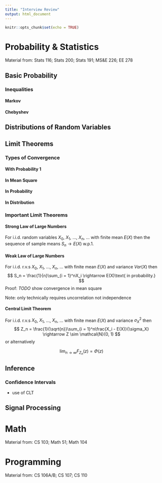 ```yaml
---
title: "Interview Review"
output: html_document
---
```


```r
knitr::opts_chunk$set(echo = TRUE)
```

# Probability & Statistics
Material from: Stats 116; Stats 200; Stats 191; MS&E 226; EE 278

## Basic Probability
### Inequalities
#### Markov
#### Chebyshev

## Distributions of Random Variables

## Limit Theorems

### Types of Convergence
#### With Probability 1
#### In Mean Square
#### In Probability
#### In Distribution

### Important Limit Theorems
#### Strong Law of Large Numbers
For i.i.d. random variables $X_0$, $X_1$, ..., $X_n$, ... with finite mean $E(X)$ then the sequence of sample means $S_n \rightarrow E(X)\text{ w.p.1}$.

#### Weak Law of Large Numbers
For i.i.d. r.v.s $X_0$, $X_1$, ..., $X_n$, ... with finite mean $E(X)$ and variance $Var(X)$ then
$$
S_n = \frac{1}{n}\sum_{i = 1}^nX_i \rightarrow E(X)\text{ in probability.}
$$
Proof: _TODO_ show convergence in mean square

Note: only technically requires uncorrelation not independence

#### Central Limit Theorem
For i.i.d. r.v.s $X_0$, $X_1$, ..., $X_n$, ... with finite mean $E(X)$ and variance $\sigma^2_X$ then
$$
Z_n = \frac{1}{\sqrt{n}}\sum_{i = 1}^n\frac{X_i - E(X)}{\sigma_X} \rightarrow Z \sim \mathcal{N}(0, 1)
$$
or alternatively

$$
\lim_{n \rightarrow \infty} F_{Z_n}(z) = \Phi(z)
$$

## Inference

### Confidence Intervals
* use of CLT

## Signal Processing

# Math
Material from: CS 103; Math 51; Math 104

# Programming
Material from: CS 106A/B; CS 107; CS 110